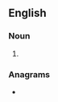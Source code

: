 ==English==

===Noun===
{{head|en|noun form}}

# {{plural of|en|aegrotat}}

===Anagrams===
* {{anagrams|en|a=aaegorstt|astrogate}}